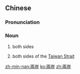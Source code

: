 {{also|两岸}}
==Chinese==
{{zh-forms|s=两岸}}

===Pronunciation===
{{zh-pron
|m=liǎng'àn
|c=loeng5 ngon6
|mn=lióng-gān
|cat=n
}}

===Noun===
{{zh-noun}}

# {{qualifier|of a river, sea, etc.}} both sides
# both sides of the [[Taiwan Strait]]

[[zh-min-nan:兩岸]]
[[ko:兩岸]]
[[zh:兩岸]]